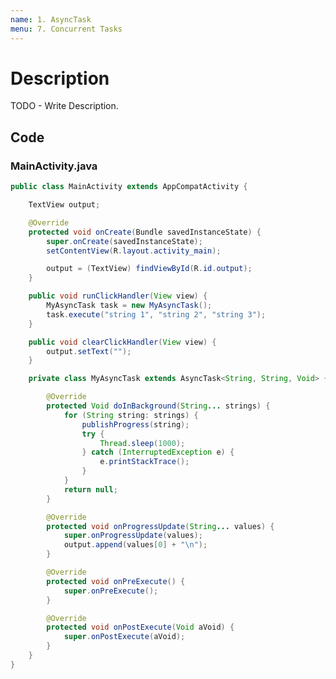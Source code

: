 ```yaml
---
name: 1. AsyncTask
menu: 7. Concurrent Tasks
---
```


# Description

TODO - Write Description.

## Code

### MainActivity.java

```java
public class MainActivity extends AppCompatActivity {

    TextView output;

    @Override
    protected void onCreate(Bundle savedInstanceState) {
        super.onCreate(savedInstanceState);
        setContentView(R.layout.activity_main);

        output = (TextView) findViewById(R.id.output);
    }

    public void runClickHandler(View view) {
        MyAsyncTask task = new MyAsyncTask();
        task.execute("string 1", "string 2", "string 3");
    }

    public void clearClickHandler(View view) {
        output.setText("");
    }

    private class MyAsyncTask extends AsyncTask<String, String, Void> {

        @Override
        protected Void doInBackground(String... strings) {
            for (String string: strings) {
                publishProgress(string);
                try {
                    Thread.sleep(1000);
                } catch (InterruptedException e) {
                    e.printStackTrace();
                }
            }
            return null;
        }

        @Override
        protected void onProgressUpdate(String... values) {
            super.onProgressUpdate(values);
            output.append(values[0] + "\n");
        }

        @Override
        protected void onPreExecute() {
            super.onPreExecute();
        }

        @Override
        protected void onPostExecute(Void aVoid) {
            super.onPostExecute(aVoid);
        }
    }
}
```
